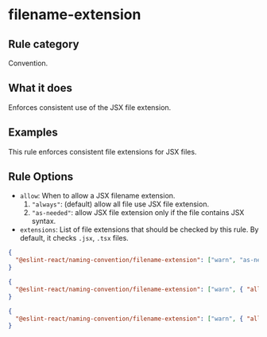 # filename-extension

## Rule category

Convention.

## What it does

Enforces consistent use of the JSX file extension.

## Examples

This rule enforces consistent file extensions for JSX files.

## Rule Options

- `allow`: When to allow a JSX filename extension.
  1. `"always"`: (default) allow all file use JSX file extension.
  2. `"as-needed"`: allow JSX file extension only if the file contains JSX syntax.
- `extensions`: List of file extensions that should be checked by this rule. By default, it checks `.jsx`, `.tsx` files.

```json
{
  "@eslint-react/naming-convention/filename-extension": ["warn", "as-needed"]
}
```

```json
{
  "@eslint-react/naming-convention/filename-extension": ["warn", { "allow": "as-needed" }]
}
```

```json
{
  "@eslint-react/naming-convention/filename-extension": ["warn", { "allow": "always", "extensions": [".jsx", ".tsx"] }]
}
```
